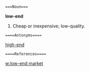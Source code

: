  ===Noun===
'''low-end'''
#Cheap or inexpensive; low-quality.
 ====Antonyms====
[[high-end]]
 ====References====
[[w:low-end market]]